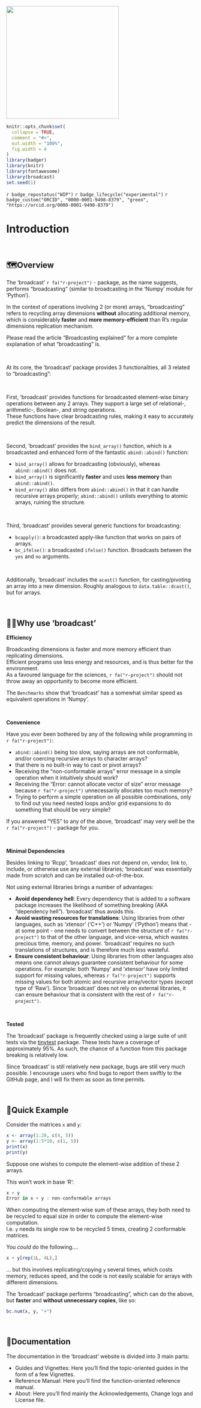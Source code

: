 <img src="man/figures/broadcast.png" height="300"/>

```r
knitr::opts_chunk$set(
  collapse = TRUE,
  comment = "#>",
  out.width = "100%",
  fig.width = 4
)
library(badger)
library(knitr)
library(fontawesome)
library(broadcast)
set.seed(1)
```

<!-- badges: start -->

`r badge_repostatus("WIP")` `r badge_lifecycle("experimental")` `r badge_custom("ORCID", "0000-0001-9498-8379", "green", "https://orcid.org/0000-0001-9498-8379")`

<!-- badges: end -->

# Introduction

 

## 🗺️Overview

The 'broadcast' `r fa("r-project")` - package, as the name suggests, performs "broadcasting" (similar to broadcasting in the 'Numpy' module for 'Python').

In the context of operations involving 2 (or more) arrays, "broadcasting" refers to recycling array dimensions **without** allocating additional memory, which is considerably **faster** and **more memory-efficient** than R's regular dimensions replication mechanism.

Please read the article "Broadcasting explained" for a more complete explanation of what "broadcasting" is.

 

At its core, the 'broadcast' package provides 3 functionalities, all 3 related to "broadcasting":

 

First, 'broadcast' provides functions for broadcasted element-wise binary operations between any 2 arrays. They support a large set of relational-, arithmetic-, Boolean-, and string operations.\
These functions have clear broadcasting rules, making it easy to accurately predict the dimensions of the result.

 

Second, 'broadcast' provides the `bind_array()` function, which is a broadcasted and enhanced form of the fantastic `abind::abind()` function:

-   `bind_array()` allows for broadcasting (obviously), whereas `abind::abind()` does not.
-   `bind_array()` is significantly **faster** and uses **less memory** than `abind::abind()`.
-   `bind_array()` also differs from `abind::abind()` in that it can handle recursive arrays properly; `abind::abind()` unlists everything to atomic arrays, ruining the structure.

 

Third, 'broadcast' provides several generic functions for broadcasting:

-   `bcapply()`: a broadcasted apply-like function that works on pairs of arrays.
-   `bc_ifelse()`: a broadcasted `ifelse()` function. Broadcasts between the `yes` and `no` arguments.

 

Additionally, 'broadcast' includes the `acast()` function, for casting/pivoting an array into a new dimension. Roughly analogous to `data.table::dcast()`, but for arrays.

 

## 🤷🏽Why use 'broadcast'

**Efficiency**

Broadcasting dimensions is faster and more memory efficient than replicating dimensions.\
Efficient programs use less energy and resources, and is thus better for the environment.\
As a favoured language for the sciences, `r fa("r-project")` should not throw away an opportunity to become more efficient.

The `Benchmarks` show that 'broadcast' has a somewhat similar speed as equivalent operations in 'Numpy'.

 

**Convenience**

Have you ever been bothered by any of the following while programming in `r fa("r-project")`:

-   `abind::abind()` being too slow, saying arrays are not conformable, and/or coercing recursive arrays to character arrays?
-   that there is no built-in way to cast or pivot arrays?
-   Receiving the "non-conformable arrays" error message in a simple operation when it intuitively should work?
-   Receiving the "Error: cannot allocate vector of size" error message because `r fa("r-project")` unnecessarily allocates too much memory?
-   Trying to perform a simple operation on all possible combinations, only to find out you need nested loops and/or grid expansions to do something that should be *very* simple?

If you answered "YES" to any of the above, 'broadcast' may very well be the `r fa("r-project")` - package for you.

 

**Minimal Dependencies**

Besides linking to 'Rcpp', 'broadcast' does not depend on, vendor, link to, include, or otherwise use any external libraries; 'broadcast' was essentially made from scratch and can be installed out-of-the-box.

Not using external libraries brings a number of advantages:

-   **Avoid dependency hell**: Every dependency that is added to a software package increases the likelihood of something breaking (AKA "dependency hell"). 'broadcast' thus avoids this.
-   **Avoid wasting resources for translations**: Using libraries from other languages, such as 'xtensor' ('C++') or 'Numpy' ('Python') means that - at some point - one needs to convert between the structure of `r fa("r-project")` to that of the other language, and vice-versa, which wastes precious time, memory, and power. 'broadcast' requires no such translations of structures, and is therefore much less wasteful.
-   **Ensure consistent behaviour**: Using libraries from other languages also means one cannot always guarantee consistent behaviour for some operations. For example: both 'Numpy' and 'xtensor' have only limited support for missing values, whereas `r fa("r-project")` supports missing values for both atomic and recursive array/vector types (except type of 'Raw'). Since 'broadcast' does not rely on external libraries, it can ensure behaviour that is consistent with the rest of `r fa("r-project")`.

 

**Tested**

The 'broadcast' package is frequently checked using a large suite of unit tests via the [tinytest](https://github.com/markvanderloo/tinytest) package. These tests have a coverage of approximately 95%. As such, the chance of a function from this package breaking is relatively low.

Since 'broadcast' is still relatively new package, bugs are still very much possible. I encourage users who find bugs to report them swiftly to the GitHub page, and I will fix them as soon as time permits.

 

## 🚀Quick Example

Consider the matrices `x` and `y`:

```r
x <- array(1:20, c(4, 5))
y <- array(1:5*10, c(1, 5))
print(x)
print(y)
```

Suppose one wishes to compute the element-wise addition of these 2 arrays.

This won't work in base 'R':

```r
x + y
Error in x + y : non-conformable arrays
```

When computing the element-wise sum of these arrays, they both need to be recycled to equal size in order to compute the element-wise computation.\
I.e. `y` needs its single row to be recycled 5 times, creating 2 conformable matrices.

You *could* do the following....

```r
x + y[rep(1L, 4L),]
```

... but this involves replicating/copying `y` several times, which costs memory, reduces speed, and the code is not easily scalable for arrays with different dimensions.

The 'broadcast' package performs "broadcasting", which can do the above, but **faster** and **without unnecessary copies**, like so:

```r
bc.num(x, y, "+")
```

 

## 📖Documentation

The documentation in the 'broadcast' website is divided into 3 main parts:

-   Guides and Vignettes: Here you'll find the topic-oriented guides in the form of a few Vignettes.
-   Reference Manual: Here you'll find the function-oriented reference manual.
-   About: Here you'll find mainly the Acknowledgements, Change logs and License file.

   
